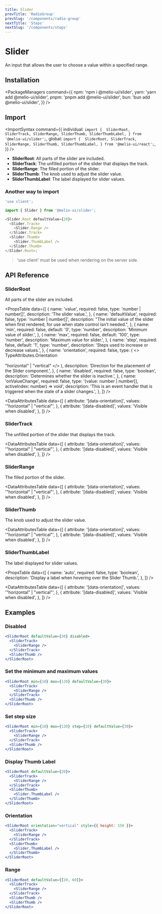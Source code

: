 ```yaml
---
title: Slider
prevTitle: 'RadioGroup'
prevSlug: '/components/radio-group'
nextTitle: 'Steps'
nextSlug: '/components/steps'
---
```


# Slider

<Description>An input that allows the user to choose a value within a specified range.</Description>

<DemoContainer>
  <SliderDemo />
  <DemoCodeBlock component="slider" />
</DemoContainer>

## Installation

<PackageManagers
  command={{
    npm: 'npm i @melio-ui/slider',
    yarn: 'yarn add @melio-ui/slider',
    pnpm: 'pnpm add @melio-ui/slider',
    bun: 'bun add @melio-ui/slider',
  }}
/>

## Import

<ImportSyntax
  command={{
    individual: `import { 
  SliderRoot,
  SliderTrack,
  SliderRange,
  SliderThumb,
  SliderThumbLabel,
} from '@melio-ui/slider';`,
    global: `import { 
  SliderRoot,
  SliderTrack,
  SliderRange,
  SliderThumb,
  SliderThumbLabel,
} from '@melio-ui/react';`,
  }}
/>

- **SliderRoot**: All parts of the slider are included.
- **SliderTrack**: The unfilled portion of the slider that displays the track.
- **SliderRange**: The filled portion of the slider.
- **SliderThumb**: The knob used to adjust the slider value.
- **SliderThumbLabel**: The label displayed for slider values.

### Another way to import

```js
'use client';

import { Slider } from '@melio-ui/slider';

<Slider.Root defaultValue={20}>
  <Slider.Track>
    <Slider.Range />
  </Slider.Track>
  <Slider.Thumb>
    <Slider.ThumbLabel />
  </Slider.Thumb>
</Slider.Root>;
```

> 'use client' must be used when rendering on the server side.

## API Reference

### SliderRoot

All parts of the slider are included.

<PropsTable
  data={[
    {
      name: 'value',
      required: false,
      type: 'number | number[]',
      description: 'The slider value.',
    },
    {
      name: 'defaultValue',
      required: false,
      type: 'number | number[]',
      description:
        "The initial value of the slider when first rendered, for use when state control isn't needed.",
    },
    {
      name: 'min',
      required: false,
      default: '0',
      type: 'number',
      description: 'Minimum value of slider.',
    },
    {
      name: 'max',
      required: false,
      default: '100',
      type: 'number',
      description: 'Maximum value for slider.',
    },
    {
      name: 'step',
      required: false,
      default: '1',
      type: 'number',
      description: 'Steps used to increase or decrease values.',
    },
    {
      name: 'orientation',
      required: false,
      type: (
        <>
          TypeAttributes.Orientation
          <br />
          <br />
          "horizontal" | "vertical"
        </>
      ),
      description: 'Direction for the placement of the Slider component.',
    },
    {
      name: 'disabled',
      required: false,
      type: 'boolean',
      description: 'Determines whether the slider is inactive.',
    },
    {
      name: 'onValueChange',
      required: false,
      type: '(value: number | number[], activeIndex: number) => void',
      description: 'This is an event handler that is triggered when the state of a slider changes.',
    },
  ]}
/>

<DataAttributesTable
  data={[
    {
      attribute: '[data-orientation]',
      values: '"horizontal" | "vertical"',
    },
    {
      attribute: '[data-disabled]',
      values: 'Visible when disabled',
    },
  ]}
/>

### SliderTrack

The unfilled portion of the slider that displays the track.

<DataAttributesTable
  data={[
    {
      attribute: '[data-orientation]',
      values: '"horizontal" | "vertical"',
    },
    {
      attribute: '[data-disabled]',
      values: 'Visible when disabled',
    },
  ]}
/>

### SliderRange

The filled portion of the slider.

<DataAttributesTable
  data={[
    {
      attribute: '[data-orientation]',
      values: '"horizontal" | "vertical"',
    },
    {
      attribute: '[data-disabled]',
      values: 'Visible when disabled',
    },
  ]}
/>

### SliderThumb

The knob used to adjust the slider value.

<DataAttributesTable
  data={[
    {
      attribute: '[data-orientation]',
      values: '"horizontal" | "vertical"',
    },
    {
      attribute: '[data-disabled]',
      values: 'Visible when disabled',
    },
  ]}
/>

### SliderThumbLabel

The label displayed for slider values.

<PropsTable
  data={[
    {
      name: 'auto',
      required: false,
      type: 'boolean',
      description: 'Display a label when hovering over the Slider Thumb.',
    },
  ]}
/>

<DataAttributesTable
  data={[
    {
      attribute: '[data-orientation]',
      values: '"horizontal" | "vertical"',
    },
    {
      attribute: '[data-disabled]',
      values: 'Visible when disabled',
    },
  ]}
/>

## Examples

### Disabled

```jsx
<SliderRoot defaultValue={30} disabled>
  <SliderTrack>
    <SliderRange />
  </SliderTrack>
  <SliderThumb />
</SliderRoot>
```

### Set the minimum and maximum values

```jsx
<SliderRoot min={10} max={120} defaultValue={30}>
  <SliderTrack>
    <SliderRange />
  </SliderTrack>
  <SliderThumb />
</SliderRoot>
```

### Set step size

```jsx
<SliderRoot min={10} max={120} step={10} defaultValue={30}>
  <SliderTrack>
    <SliderRange />
  </SliderTrack>
  <SliderThumb />
</SliderRoot>
```

### Display Thumb Label

```jsx
<SliderRoot defaultValue={20}>
  <SliderTrack>
    <SliderRange />
  </SliderTrack>
  <SliderThumb>
    <Slider.ThumbLabel />
  </SliderThumb>
</SliderRoot>
```

### Orientation

```jsx
<SliderRoot orientation="vertical" style={{ height: 150 }}>
  <SliderTrack>
    <SliderRange />
  </SliderTrack>
  <SliderThumb>
    <Slider.ThumbLabel />
  </SliderThumb>
</SliderRoot>
```

### Range

```jsx
<SliderRoot defaultValue={[20, 60]}>
  <SliderTrack>
    <SliderRange />
  </SliderTrack>
  <SliderThumb />
  <SliderThumb />
</SliderRoot>
```
